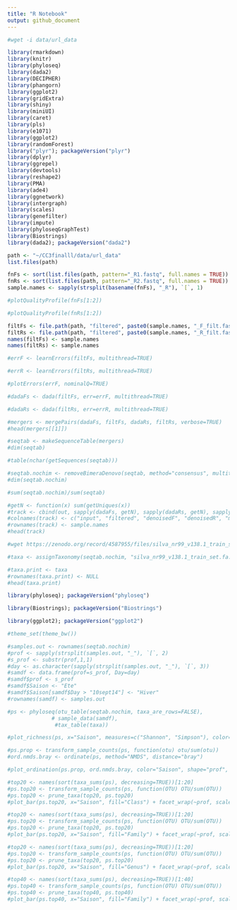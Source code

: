 ```yaml
---
title: "R Notebook"
output: github_document
---
```


```bash
#wget -i data/url_data
```
```r
library(rmarkdown)
library(knitr)
library(phyloseq)
library(dada2)
library(DECIPHER)
library(phangorn)
library(ggplot2)
library(gridExtra)
library(shiny)
library(miniUI)
library(caret)
library(pls)
library(e1071)
library(ggplot2)
library(randomForest)
library("plyr"); packageVersion("plyr")
library(dplyr)
library(ggrepel)
library(devtools)
library(reshape2)
library(PMA)
library(ade4)
library(ggnetwork)
library(intergraph)
library(scales)
library(genefilter)
library(impute)
library(phyloseqGraphTest)
library(Biostrings)
library(dada2); packageVersion("dada2")
```













```r
path <- "~/CC3finalll/data/url_data" 
list.files(path)
```

```r
fnFs <- sort(list.files(path, pattern="_R1.fastq", full.names = TRUE))
fnRs <- sort(list.files(path, pattern="_R2.fastq", full.names = TRUE))
sample.names <- sapply(strsplit(basename(fnFs), "_R"), `[`, 1)
```

```r
#plotQualityProfile(fnFs[1:2])
```

```r
#plotQualityProfile(fnRs[1:2])
```

```r
filtFs <- file.path(path, "filtered", paste0(sample.names, "_F_filt.fastq.gz"))
filtRs <- file.path(path, "filtered", paste0(sample.names, "_R_filt.fastq.gz"))
names(filtFs) <- sample.names
names(filtRs) <- sample.names
```


```r
#errF <- learnErrors(filtFs, multithread=TRUE)
```

```r
#errR <- learnErrors(filtRs, multithread=TRUE)
```

```r
#plotErrors(errF, nominalQ=TRUE)
```

```r
#dadaFs <- dada(filtFs, err=errF, multithread=TRUE)
```

```r
#dadaRs <- dada(filtRs, err=errR, multithread=TRUE)
```

```r
#mergers <- mergePairs(dadaFs, filtFs, dadaRs, filtRs, verbose=TRUE)
#head(mergers[[1]])
```

```r
#seqtab <- makeSequenceTable(mergers)
#dim(seqtab)
```

```r
#table(nchar(getSequences(seqtab)))
```

```r
#seqtab.nochim <- removeBimeraDenovo(seqtab, method="consensus", multithread=TRUE, verbose=TRUE)
#dim(seqtab.nochim)
```

```r
#sum(seqtab.nochim)/sum(seqtab)
```

```r
#getN <- function(x) sum(getUniques(x))
#track <- cbind(out, sapply(dadaFs, getN), sapply(dadaRs, getN), sapply(mergers, getN), rowSums(seqtab.nochim))
#colnames(track) <- c("input", "filtered", "denoisedF", "denoisedR", "merged", "nonchim")
#rownames(track) <- sample.names
#head(track)
```

```bash
#wget https://zenodo.org/record/4587955/files/silva_nr99_v138.1_train_set.fa.gz
```

```r
#taxa <- assignTaxonomy(seqtab.nochim, "silva_nr99_v138.1_train_set.fa.gz", multithread=TRUE)
```

```r
#taxa.print <- taxa 
#rownames(taxa.print) <- NULL
#head(taxa.print)
```

```r
library(phyloseq); packageVersion("phyloseq")
```
```r
library(Biostrings); packageVersion("Biostrings")
```

```r
library(ggplot2); packageVersion("ggplot2")
```


```r
#theme_set(theme_bw())
```

```r
#samples.out <- rownames(seqtab.nochim)
#prof <- sapply(strsplit(samples.out, "_"), `[`, 2)
#s_prof <- substr(prof,1,1)
#day <- as.character(sapply(strsplit(samples.out, "_"), `[`, 3))
#samdf <- data.frame(prof=s_prof, Day=day)
#samdf$prof <- s_prof
#samdf$Saison <- "Ete"
#samdf$Saison[samdf$Day > "10sept14"] <- "Hiver"
#rownames(samdf) <- samples.out
```

```r
#ps <- phyloseq(otu_table(seqtab.nochim, taxa_are_rows=FALSE), 
              # sample_data(samdf), 
               #tax_table(taxa))
```



```r
#plot_richness(ps, x="Saison", measures=c("Shannon", "Simpson"), color="prof")
```


```r
#ps.prop <- transform_sample_counts(ps, function(otu) otu/sum(otu))
#ord.nmds.bray <- ordinate(ps, method="NMDS", distance="bray")
```


```r
#plot_ordination(ps.prop, ord.nmds.bray, color="Saison", shape="prof", title="Bray NMDS")
```


```r
#top20 <- names(sort(taxa_sums(ps), decreasing=TRUE))[1:20]
#ps.top20 <- transform_sample_counts(ps, function(OTU) OTU/sum(OTU))
#ps.top20 <- prune_taxa(top20, ps.top20)
#plot_bar(ps.top20, x="Saison", fill="Class") + facet_wrap(~prof, scales="free_x")
```

```r
#top20 <- names(sort(taxa_sums(ps), decreasing=TRUE))[1:20]
#ps.top20 <- transform_sample_counts(ps, function(OTU) OTU/sum(OTU))
#ps.top20 <- prune_taxa(top20, ps.top20)
#plot_bar(ps.top20, x="Saison", fill="Family") + facet_wrap(~prof, scales="free_x")
```


```r
#top20 <- names(sort(taxa_sums(ps), decreasing=TRUE))[1:20]
#ps.top20 <- transform_sample_counts(ps, function(OTU) OTU/sum(OTU))
#ps.top20 <- prune_taxa(top20, ps.top20)
#plot_bar(ps.top20, x="Saison", fill="Genus") + facet_wrap(~prof, scales="free_x")
```

```r
#top40 <- names(sort(taxa_sums(ps), decreasing=TRUE))[1:40]
#ps.top40 <- transform_sample_counts(ps, function(OTU) OTU/sum(OTU))
#ps.top40 <- prune_taxa(top40, ps.top40)
#plot_bar(ps.top40, x="Saison", fill="Family") + facet_wrap(~prof, scales="free_x")
```
